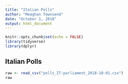 ```yaml
---
title: "Italian Polls"
author: "Meaghan Townsend"
date: "October 1, 2018"
output: html_document
---
```


```r
knitr::opts_chunk$set(echo = FALSE)
library(tidyverse)
library(dplyr)
```

## Italian Polls

```r
raw <- read_csv("polls_IT-parliament_2018-10-01.csv")
raw
```

